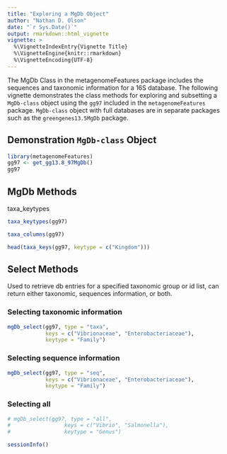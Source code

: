 ```yaml
---
title: "Exploring a MgDb Object"
author: "Nathan D. Olson"
date: "`r Sys.Date()`"
output: rmarkdown::html_vignette
vignette: >
  %\VignetteIndexEntry{Vignette Title}
  %\VignetteEngine{knitr::rmarkdown}
  %\VignetteEncoding{UTF-8}
---
```


The MgDb Class in the metagenomeFeatures package includes the sequences and taxonomic information for a 16S database.  The following vignette demonstrates the class methods for exploring and subsetting a `MgDb-class` object using the `gg97` included in the `metagenomeFeatures` package. `MgDb-class` object with full databases are in separate packages such as the `greengenes13.5MgDb` package.

## Demonstration `MgDb-class` Object
```r
library(metagenomeFeatures)
gg97 <- get_gg13.8_97MgDb()
gg97
```


## MgDb Methods
taxa_keytypes
```r
taxa_keytypes(gg97)
```


```r
taxa_columns(gg97)
```

```r
head(taxa_keys(gg97, keytype = c("Kingdom")))
```


## Select Methods
Used to retrieve db entries for a specified taxonomic group or id list, can return either taxonomic, sequences information, or both.

### Selecting taxonomic information
```r
mgDb_select(gg97, type = "taxa",
            keys = c("Vibrionaceae", "Enterobacteriaceae"),
            keytype = "Family")
```

### Selecting sequence information
```r
mgDb_select(gg97, type = "seq",
            keys = c("Vibrionaceae", "Enterobacteriaceae"),
            keytype = "Family")
```



### Selecting all
```r
# mgDb_select(gg97, type = "all",
#                 keys = c("Vibrio", "Salmonella"),
#                 keytype = "Genus")
```


```r
sessionInfo()
```
